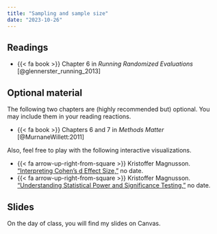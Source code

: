 ```yaml
---
title: "Sampling and sample size"
date: "2023-10-26"
---
```


## Readings

- {{< fa book >}} Chapter 6 in *Running Randomized Evaluations* [@glennerster_running_2013]

## Optional material

The following two chapters are (highly recommended but) optional. You may include them in your reading reactions.

- {{< fa book >}} Chapters 6 and 7 in *Methods Matter* [@MurnaneWillett:2011]

Also, feel free to play with the following interactive visualizations.

- {{< fa arrow-up-right-from-square >}} Kristoffer Magnusson. ["Interpreting Cohen's d Effect Size,"](https://rpsychologist.com/cohend/) no date.
- {{< fa arrow-up-right-from-square >}} Kristoffer Magnusson. ["Understanding Statistical Power and Significance Testing,"](https://rpsychologist.com/d3/nhst/) no date.

## Slides

On the day of class, you will find my slides on Canvas. 
